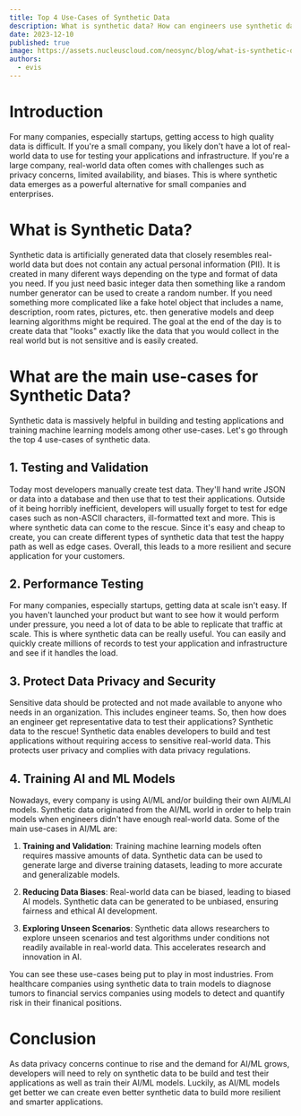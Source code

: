 ```yaml
---
title: Top 4 Use-Cases of Synthetic Data
description: What is synthetic data? How can engineers use synthetic data to build better applications and to train their models?
date: 2023-12-10
published: true
image: https://assets.nucleuscloud.com/neosync/blog/what-is-synthetic-data.png
authors:
  - evis
---
```


# Introduction

For many companies, especially startups, getting access to high quality data is difficult. If you're a small company, you likely don't have a lot of real-world data to use for testing your applications and infrastructure. If you're a large company, real-world data often comes with challenges such as privacy concerns, limited availability, and biases. This is where synthetic data emerges as a powerful alternative for small companies and enterprises.

# What is Synthetic Data?

Synthetic data is artificially generated data that closely resembles real-world data but does not contain any actual personal information (PII). It is created in many diferent ways depending on the type and format of data you need. If you just need basic integer data then something like a random number generator can be used to create a random number. If you need something more complicated like a fake hotel object that includes a name, description, room rates, pictures, etc. then generative models and deep learning algorithms might be required. The goal at the end of the day is to create data that "looks" exactly like the data that you would collect in the real world but is not sensitive and is easily created.

# What are the main use-cases for Synthetic Data?

Synthetic data is massively helpful in building and testing applications and training machine learning models among other use-cases. Let's go through the top 4 use-cases of synthetic data.

## 1. Testing and Validation

Today most developers manually create test data. They'll hand write JSON or data into a database and then use that to test their applications. Outside of it being horribly inefficient, developers will usually forget to test for edge cases such as non-ASCII characters, ill-formatted text and more. This is where synthetic data can come to the rescue. Since it's easy and cheap to create, you can create different types of synthetic data that test the happy path as well as edge cases. Overall, this leads to a more resilient and secure application for your customers.

## 2. Performance Testing

For many companies, especially startups, getting data at scale isn't easy. If you haven't launched your product but want to see how it would perform under pressure, you need a lot of data to be able to replicate that traffic at scale. This is where synthetic data can be really useful. You can easily and quickly create millions of records to test your application and infrastructure and see if it handles the load.

## 3. Protect Data Privacy and Security

Sensitive data should be protected and not made available to anyone who needs in an organization. This includes engineer teams. So, then how does an engineer get representative data to test their applications? Synthetic data to the rescue! Synthetic data enables developers to build and test applications without requiring access to sensitive real-world data. This protects user privacy and complies with data privacy regulations.

## 4. Training AI and ML Models

Nowadays, every company is using AI/ML and/or building their own AI/MLAI models. Synthetic data originated from the AI/ML world in order to help train models when engineers didn't have enough real-world data. Some of the main use-cases in AI/ML are:

1. **Training and Validation**: Training machine learning models often requires massive amounts of data. Synthetic data can be used to generate large and diverse training datasets, leading to more accurate and generalizable models.

2. **Reducing Data Biases**: Real-world data can be biased, leading to biased AI models. Synthetic data can be generated to be unbiased, ensuring fairness and ethical AI development.

3. **Exploring Unseen Scenarios**: Synthetic data allows researchers to explore unseen scenarios and test algorithms under conditions not readily available in real-world data. This accelerates research and innovation in AI.

You can see these use-cases being put to play in most industries. From healthcare companies using synthetic data to train models to diagnose tumors to financial servics companies using models to detect and quantify risk in their finanical positions.

# Conclusion

As data privacy concerns continue to rise and the demand for AI/ML grows, developers will need to rely on synthetic data to be build and test their applications as well as train their AI/ML models. Luckily, as AI/ML models get better we can create even better synthetic data to build more resilient and smarter applications.
